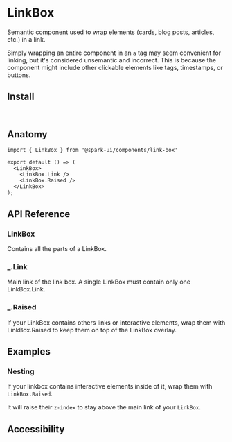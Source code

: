 


<Meta of={stories} />

# LinkBox

Semantic component used to wrap elements (cards, blog posts, articles, etc.) in a link.

Simply wrapping an entire component in an `a` tag may seem convenient for linking, but it's considered unsemantic and incorrect. This is because the component might include other clickable elements like tags, timestamps, or buttons.

<Canvas of={stories.Default} />

## Install

```sh
npm install @spark-ui/components
```

## Anatomy

```tsx
import { LinkBox } from '@spark-ui/components/link-box'

export default () => (
  <LinkBox>
    <LinkBox.Link /> 
    <LinkBox.Raised />
  </LinkBox>
);
```

## API Reference

### LinkBox

Contains all the parts of a LinkBox.

<ArgTypes of={LinkBox} />


### _.Link

Main link of the link box. A single LinkBox must contain only one LinkBox.Link.

<ArgTypes of={LinkBox.Link} />


### _.Raised

If your LinkBox contains others links or interactive elements, wrap them with LinkBox.Raised to keep them on top of the LinkBox overlay.

<ArgTypes of={LinkBox.Raised} />


## Examples

### Nesting

If your linkbox contains interactive elements inside of it, wrap them with `LinkBox.Raised`.

It will raise their `z-index` to stay above the main link of your `LinkBox`.

<Canvas of={stories.Nesting} />

## Accessibility

<A11yReport of="link-box" />
